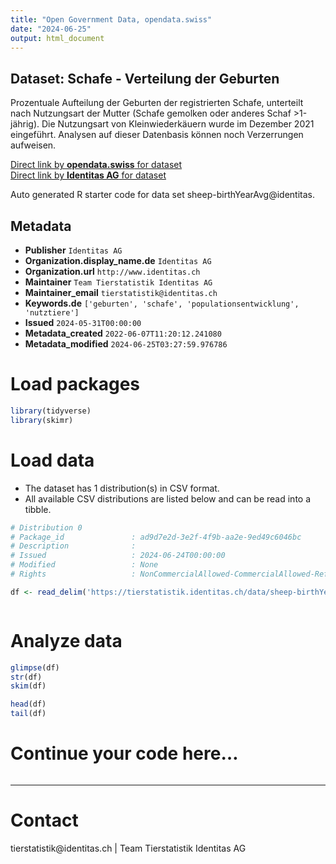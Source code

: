 ```yaml
---
title: "Open Government Data, opendata.swiss"
date: "2024-06-25"
output: html_document
---
```


## Dataset: Schafe - Verteilung der Geburten

Prozentuale Aufteilung der Geburten der registrierten Schafe, unterteilt nach Nutzungsart der Mutter (Schafe gemolken oder anderes Schaf >1-jährig). Die Nutzungsart von Kleinwiederkäuern wurde im Dezember 2021 eingeführt. Analysen auf dieser Datenbasis können noch Verzerrungen aufweisen.

[Direct link by **opendata.swiss** for dataset](https://opendata.swiss/de/dataset/schafe-verteilung-der-geburten)<br>
[Direct link by **Identitas AG** for dataset](https://tierstatistik.identitas.ch/)

Auto generated R starter code for data set sheep-birthYearAvg@identitas.

## Metadata

- **Publisher** `Identitas AG`
- **Organization.display_name.de** `Identitas AG`
- **Organization.url** `http://www.identitas.ch`
- **Maintainer** `Team Tierstatistik Identitas AG`
- **Maintainer_email** `tierstatistik@identitas.ch`
- **Keywords.de** `['geburten', 'schafe', 'populationsentwicklung', 'nutztiere']`
- **Issued** `2024-05-31T00:00:00`
- **Metadata_created** `2022-06-07T11:20:12.241080`
- **Metadata_modified** `2024-06-25T03:27:59.976786`


# Load packages

```r

library(tidyverse)
library(skimr)

```

# Load data

-   The dataset has 1 distribution(s) in CSV format.
-   All available CSV distributions are listed below and can be read into a tibble.

```r

# Distribution 0
# Package_id               : ad9d7e2d-3e2f-4f9b-aa2e-9ed49c6046bc
# Description              : 
# Issued                   : 2024-06-24T00:00:00
# Modified                 : None
# Rights                   : NonCommercialAllowed-CommercialAllowed-ReferenceRequired

df <- read_delim('https://tierstatistik.identitas.ch/data/sheep-birthYearAvg.csv')



```

# Analyze data

```r

glimpse(df)
str(df)
skim(df)

head(df)
tail(df)

```

# Continue your code here...

```r

```

------------------------------------------------------------------------

# Contact

tierstatistik@identitas.ch | Team Tierstatistik Identitas AG
